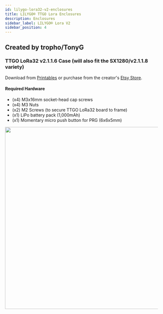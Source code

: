 ```yaml
---
id: lilygo-lora32-v2-enclosures
title: LILYGO® TTGO Lora Enclosures
description: Enclosures
sidebar_label: LILYGO® Lora V2
sidebar_position: 4
---
```



## Created by tropho/TonyG

### TTGO LoRa32 v2.1.1.6 Case (will also fit the SX1280/v2.1.1.8 variety)

Download from [Printables](https://www.printables.com/model/131389-ttgo-lora32-v2116-case-for-meshtastic) or purchase from the creator's [Etsy Store](https://www.etsy.com/listing/1285837219/ttgo-lora-21-16-case).

#### Required Hardware

- (x4) M3x16mm socket-head cap screws
- (x4) M3 Nuts
- (x2) M2 Screws (to secure TTGO LoRa32 board to frame)
- (x1) LiPo battery pack (1,000mAh)
- (x1) Momentary micro push button for PRG (6x6x5mm)

<img src={Tropho} width="600" align="left" />
